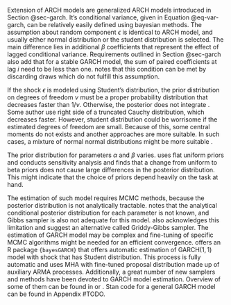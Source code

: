 Extension of ARCH models are generalized ARCH models introduced in Section @sec-garch. It's conditional variance, given in Equation @eq-var-garch,
can be relatively easily defined using bayesian methods. The assumption about random component $\epsilon$ is identical to ARCH model,
and usually either normal distribution or the student distribution is selected. The main difference lies in additional $\beta$ coefficients
that represent the effect of lagged conditional variance. Requirements outlined in Section @sec-garch also add that for a stable GARCH model,
the sum of paired coefficients at lag $i$ need to be less than one. \parencite[Chap. 5.1]{GewekeEtAl2013_OxfordHandbookBayesian} notes that
this condition can be met by discarding draws which do not fulfill this assumption.

If the shock $\epsilon$ is modeled using Student's distribution, the prior distribution on degrees of freedom $\nu$ must be a proper 
probability distribution that decreases faster than $1/\nu$. Otherwise, the posterior does not integrate 
\parencite[Chap. 5.1]{GewekeEtAl2013_OxfordHandbookBayesian}. Some author use right side of a truncated Cauchy distribution, which decreases faster.
However, student distribution could be worrisome if the estimated degrees of freedom are small. Because of this, some central moments do not exists and
another approaches are more suitable. In such cases, a mixture of normal normal distributions might be more suitable 
\parencite[Chap. 2.2]{VirbickaiteEtAl2015_BAYESIANINFERENCEMETHODS}.

The prior distribution for parameters $\alpha$ and $\beta$ varies. \parencite{BauwensLubrano1998_BayesianInferenceGARCH} uses flat uniform priors
and \parencite{AusinGaleano2007_BayesianEstimationGaussian} conducts sensitivity analysis and finds that a change from uniform to beta priors does 
not cause large differences in the posterior distribution. This might indicate that the choice of priors depend heavily on the task at hand. 

The estimation of such model requires MCMC methods, because the posterior distribution is not analytically tractable.
\parencite[Chap. 5.1]{GewekeEtAl2013_OxfordHandbookBayesian} notes that the analytical conditional posterior distribution for each parameter
is not known, and Gibbs sampler is also not adequate for this model. \parencite{VirbickaiteEtAl2015_BAYESIANINFERENCEMETHODS} also acknowledges this
limitation and \parencite{BauwensLubrano1998_BayesianInferenceGARCH} suggest an alternative called Griddy-Gibbs sampler. 
The estimation of GARCH model may be complex and fine-tuning of specific
MCMC algorithms might be needed for an efficient convergence. \parencite{Ardia2008_BayesGARCHBayesianEstimation} offers an R 
package `{bayesGARCH}` that offers automatic estimation of GARCH$(1, 1)$ model with shock that has Student distribution. This process is fully
automatic and uses MHA with fine-tuned proposal distribution made up of auxiliary ARMA processes. Additionally, a great number of new samplers
and methods have been devoted to GARCH model estimation. Overview of some of them can be found in 
\parencite{VirbickaiteEtAl2015_BAYESIANINFERENCEMETHODS} or
\parencite[Chap. 5.1]{GewekeEtAl2013_OxfordHandbookBayesian}. Stan code for a general GARCH model can be found in Appendix #TODO.
